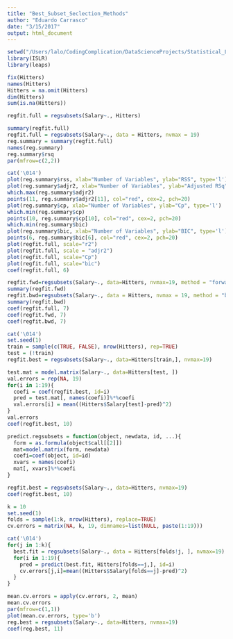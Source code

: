 ```yaml
---
title: "Best_Subset_Seclection_Methods"
author: "Eduardo Carrasco"
date: "3/15/2017"
output: html_document
---
```


```r
setwd("/Users/lalo/CodingComplication/DataScienceProjects/Statistical_Learning_In_R/Model_Reduction")
library(ISLR)
library(leaps)
```

```r
fix(Hitters)
names(Hitters)
Hitters = na.omit(Hitters)
dim(Hitters)
sum(is.na(Hitters))
```

```r
regfit.full = regsubsets(Salary~., Hitters)
```

```r
summary(regfit.full)
regfit.full = regsubsets(Salary~., data = Hitters, nvmax = 19)
reg.summary = summary(regfit.full)
names(reg.summary)
reg.summary$rsq
par(mfrow=c(2,2))
```

```r
cat('\014')
plot(reg.summary$rss, xlab="Number of Variables", ylab="RSS", type='l')
plot(reg.summary$adjr2, xlab="Number of Variables", ylab="Adjusted RSq", type='l')
which.max(reg.summary$adjr2)
points(11, reg.summary$adjr2[11], col="red", cex=2, pch=20)
plot(reg.summary$cp, xlab="Number of Variables", ylab="Cp", type='l')
which.min(reg.summary$cp)
points(10, reg.summary$cp[10], col="red", cex=2, pch=20)
which.min(reg.summary$bic)
plot(reg.summary$bic, xlab="Number of Variables", ylab="BIC", type='l')
points(6, reg.summary$bic[6], col="red", cex=2, pch=20)
plot(regfit.full, scale="r2")
plot(regfit.full, scale = "adjr2")
plot(regfit.full, scale="Cp")
plot(regfit.full, scale="bic")
coef(regfit.full, 6)
```

```r
regfit.fwd=regsubsets(Salary~., data=Hitters, nvmax=19, method = "forward")
summary(regfit.fwd)
regfit.bwd=regsubsets(Salary~., data = Hitters, nvmax = 19, method = "backward")
summary(regfit.bwd)
coef(regfit.full, 7)
coef(regfit.fwd, 7)
coef(regfit.bwd, 7)
```

```r
cat('\014')
set.seed(1)
train = sample(c(TRUE, FALSE), nrow(Hitters), rep=TRUE)
test = (!train)
regfit.best = regsubsets(Salary~., data=Hitters[train,], nvmax=19)

test.mat = model.matrix(Salary~., data=Hitters[test, ])
val.errors = rep(NA, 19)
for(i in 1:19){
  coefi = coef(regfit.best, id=i)
  pred = test.mat[, names(coefi)]%*%coefi
  val.errors[i] = mean((Hitters$Salary[test]-pred)^2)
}
val.errors
coef(regfit.best, 10)
```

```r
predict.regsubsets = function(object, newdata, id, ...){
  form = as.formula(object$call[[2]])
  mat=model.matrix(form, newdata)
  coefi=coef(object, id=id)
  xvars = names(coefi)
  mat[, xvars]%*%coefi
}
```

```r
regfit.best = regsubsets(Salary~., data=Hitters, nvmax=19)
coef(regfit.best, 10)

k = 10
set.seed(1)
folds = sample(1:k, nrow(Hitters), replace=TRUE)
cv.errors = matrix(NA, k, 19, dimnames=list(NULL, paste(1:19)))
```

```r
cat('\014')
for(j in 1:k){
  best.fit = regsubsets(Salary~., data = Hitters[folds!j, ], nvmax=19)
  for(i in 1:19){
    pred = predict(best.fit, Hitters[folds==j,], id=i)
    cv.errors[j,i]=mean((Hitters$Salary[folds==j]-pred)^2)
  }
}
```

```r
mean.cv.errors = apply(cv.errors, 2, mean)
mean.cv.errors
par(mfrow=c(1,1))
plot(mean.cv.errors, type='b')
reg.best = regsubsets(Salary~., data=Hitters, nvmax=19)
coef(reg.best, 11)
```
